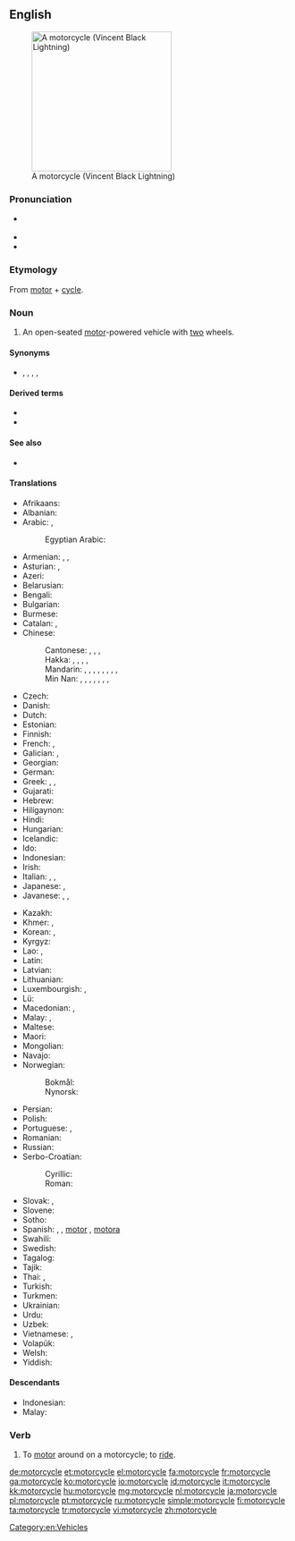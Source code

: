 ==English==
{{wikipedia}}
[[Image:VINCENT_Black_Lightning.jpg|thumb|right|250px|A motorcycle (Vincent Black Lightning)]]

===Pronunciation===
* {{a|US}} {{IPA|/ˈmoʊtərˌsaɪkəl/|lang=en}}
* {{rhymes|oʊtərˌsaɪkəl|lang=en}}
* {{hyphenation|mo|tor|cy|cle|lang=en}}

===Etymology===
From [[motor]] + [[cycle]].

===Noun===
{{en-noun}}

# An open-seated [[motor]]-powered vehicle with [[two]] wheels.

====Synonyms====
* {{sense|motor-powered vehicle}} {{l|en|bike}}, {{l|en|chopper}}, {{l|en|cycle}}, {{l|en|moped}}, {{l|en|motorbike}}

====Derived terms====
* {{l|en|motorcyclist}}
* {{l|en|motorcycling}}

====See also====
* {{l|en|scooter}}

====Translations====
{{trans-top|open-seated motor-powered vehicle with two wheels}}
* Afrikaans: {{t|af|motorfiets}}
* Albanian: {{t|sq|motoçikletë|f}}
* Arabic: {{t|ar|مُوتُوسِيكَل|m|tr=mutusīkal}}, {{t|ar|مُوتُوسِيكِل|m|tr=motosikel}}
*: Egyptian Arabic: {{t|arz|متوسكل|m|tr=mutusekl|sc=Arab}}
* Armenian: {{t|hy|մոտոցիկլետ}}, {{t|hy|մոտոցիկլ}}, {{qualifier|colloquial}} {{t|hy|մոտո}}
* Asturian: {{t|ast|motocicleta|f}}, {{t|ast|moto|f}}
* Azeri: {{t|az|motosiklet}}
* Belarusian: {{t|be|матацы́кл|m|sc=Cyrl}}
* Bengali: {{t|bn|মোটরসাইকেল|tr=moţôrsa'ikel|sc=Beng}}
* Bulgarian: {{t+|bg|мотоцикле́т|m|sc=Cyrl}}
* Burmese: {{t|my|မော်တော်ဆိုင်ကယ်|sc=Mymr}}
* Catalan: {{t|ca|motocicleta|f}}, {{t|ca|moto|f}}
* Chinese:
*: Cantonese: {{t|yue|電單車|sc=Hani}}, {{t|yue|电单车|tr=din6 daan1 ce1|sc=Hani}}, {{t|yue|摩托車|sc=Hani}}, {{t|yue|摩托车|tr=mo1 tok3 ce1|sc=Hani}}
*: Hakka: {{t|hak|奧多拜|sc=Hani}}, {{t|hak|奥多拜|tr=ò-to-pái|sc=Hani}}, {{t|hak|機車|sc=Hani}}, {{t|hak|机车|tr=kî-chhâ|sc=Hani}}, {{t|hak|引擎|tr=ên-chín|sc=Hani}}
*: Mandarin: {{t+|cmn|摩托車|sc=Hani}}, {{t+|cmn|摩托车|tr=mótuōchē|sc=Hani}}, {{t+|cmn|機車|sc=Hani}}, {{t+|cmn|机车|tr=jīchē|sc=Hani}} {{qualifier|Taiwan}}, {{t+|cmn|摩托|tr=mótuō|sc=Hani}}, {{t|cmn|機器腳踏車|sc=Hani}}, {{t|cmn|机器脚踏车|tr=jīqì jiǎotàchē|sc=Hani}} {{qualifier|Taiwan}}, {{t|cmn|電單車|sc=Hani}}, {{t|cmn|电单车|tr=diàndānchē|sc=Hani}}
*: Min Nan: {{t|nan|撲撲車|sc=Hani}}, {{t|nan|扑扑车|tr=phok-phok-chhia|sc=Hani}}, {{t|nan|o͘-tó͘-bái|sc=Hani}}, {{t+|nan|機車|sc=Hani}}, {{t|nan|机车|tr=ki-chhia|sc=Hani}}, {{t|nan|引擎|tr=iân-jín|sc=Hani}}, {{t|nan|機器跤踏車|sc=Hani}}, {{t|nan|机器跤踏车|tr=ki-khì kha-ta̍h-chhia|sc=Hani}}
* Czech: {{t+|cs|motocykl|m}}
* Danish: {{t+|da|motorcykel|c}}
* Dutch: {{t+|nl|motorfiets|f}}
* Estonian: {{t|et|mootorratas}}
* Finnish: {{t+|fi|moottoripyörä}}
* French: {{t+|fr|moto|f}}, {{t+|fr|motocyclette|f}}
* Galician: {{t|gl|motocicleta|f}}, {{t|gl|moto|f}}
* Georgian: {{t|ka|მოტოციკლი}}
* German: {{t+|de|Motorrad|n}}
* Greek: {{t+|el|μηχανή|f}}, {{t+|el|δίκυκλο|n}}, {{t+|el|μοτοσικλέτα|f}}
* Gujarati: {{t|gu|મોટરસાયકલ|tr=mōṭarsāykal|sc=Gujr}}
* Hebrew: {{t+|he|אוֹפַנּוֹעַ|m|tr=ofanóa}}
* Hiligaynon: {{t|hil|motorsiklo}}
* Hindi: {{t|hi|मोटरसाइकल|f|sc=Deva}}
* Hungarian: {{t+|hu|motorkerékpár}}
* Icelandic: {{t+|is|mótorhjól|n}}
* Ido: {{t+|io|motorobiciklo}}
* Indonesian: {{t+|id|sepeda motor}}
* Irish: {{t+|ga|gluaisrothar|m}}
* Italian: {{t+|it|motocicletta|f}}, {{t+|it|moto|f}}, {{t+|it|motociclo|m}}
* Japanese: {{t+|ja|オートバイ|tr=ōtobai}}, {{t|ja|バイク|tr=baiku}}
* Javanese: {{t|jv|montor}}, {{t|jv|motor}}, {{t|jv|dogos}} {{qualifier|Yogyakarta slang}}
{{trans-mid}}
* Kazakh: {{t|kk|мотоцикл|sc=Cyrl}}
* Khmer: {{t|km|ទោចក្រយានយន្ត|tr=too cak yien yʊən|sc=Khmr}}, {{t|km|ម៉ូតូ|tr=mootoo|sc=Khmr}}
* Korean: {{t+|ko|오토바이|sc=Kore}}, {{t|ko|모터사이클|sc=Kore}}
* Kyrgyz: {{t|ky|мотоцикл|sc=Cyrl}}
* Lao: {{t+|lo|ລົດຈັກ|sc=Laoo}}, {{t|lo|ຣົຖຈັກ|sc=Laoo}}
* Latin: {{t|la|birota automatāria|f}}
* Latvian: {{t|lv|motocikls|m}}
* Lithuanian: {{t|lt|motociklas|m}}
* Luxembourgish: {{t|lb|Moto|f}}, {{t|lb|Motorrad|n}}
* Lü: {{t|khb|ᦷᦙᧉᦷᦒᧉ|sc=Talu}}
* Macedonian: {{t|mk|мотоци́кл|m}}, {{t|mk|мо́тор|m}}
* Malay: {{t|ms|sepeda motor}}, {{t|ms|motosikal}}
* Maltese: {{t|mt|mutur|m}}
* Maori: {{t|mi|motopaika}}
* Mongolian: {{t|mn|мотоцикл|sc=Cyrl}}
* Navajo: {{t|nv|dziʼizítsoh}}
* Norwegian:
*: Bokmål: {{t|nb|motorsykkel|m}}
*: Nynorsk: {{t|nn|motorsykkel|m}}
* Persian: {{t+|fa|موتورسیکلت|tr=motorsiklet}}
* Polish: {{t+|pl|motocykl}}
* Portuguese: {{t+|pt|motocicleta|f}}, {{t+|pt|moto|f}}
* Romanian: {{t+|ro|motocicletă|f}}
* Russian: {{t+|ru|мотоци́кл|m}}
* Serbo-Croatian:
*: Cyrillic: {{t|sh|мотоцикл|m}}
*: Roman: {{t+|sh|motocikl|m}}
* Slovak: {{t|sk|motorka|f}}, {{t|sk|motocykel|m}}
* Slovene: {{t|sl|motocikel|m}}
* Sotho: {{t|st|sethuthuthu}}
* Spanish: {{t+|es|motocicleta|f}} {{qualifier|formal}}, {{t+|es|moto|f}}, [[motor]] {{g|m}} {{qualifier|Dominican Republic|colloquial}}, [[motora]] {{g|f}} {{qualifier|Puerto Rico|colloquial}}
* Swahili: {{t|sw|pikipiki}}
* Swedish: {{t+|sv|motorcykel|c}}
* Tagalog: {{t|tl|motorsiklo}}
* Tajik: {{t|tg|мотосикл|sc=Cyrl}}
* Thai: {{t|th|รถจักรยานยนต์|tr=rót-jàk-grà-yaan-yon|sc=Thai}}, {{t|th|มอเตอร์ไซค์|tr=mɔɔ-dtəə-sai|sc=Thai}}
* Turkish: {{t+|tr|motosiklet}}
* Turkmen: {{t|tk|motosikl}}
* Ukrainian: {{t|uk|мотоци́кл|m|sc=Cyrl}}
* Urdu: {{t|ur|موٹرسائیکل|f|tr=moṭarsāikal|sc=ur-Arab}}
* Uzbek: {{t+|uz|mototsikl}}
* Vietnamese: {{t|vi|xe mô tô}}, {{t+|vi|mô tô}}
* Volapük: {{t|vo|motorasaikul}}
* Welsh: {{t|cy|beic modur|m}}
* Yiddish: {{t|yi|מאָטאָציקל|m}}
{{trans-bottom}}

====Descendants====
* Indonesian: {{l|id|motosikal}}
* Malay: {{l|ms|motosikal}}

===Verb===
{{en-verb|motorcycl}}

# To [[motor]] around on a motorcycle; to [[ride]].

[[Category:en:Vehicles]]

[[de:motorcycle]]
[[et:motorcycle]]
[[el:motorcycle]]
[[fa:motorcycle]]
[[fr:motorcycle]]
[[ga:motorcycle]]
[[ko:motorcycle]]
[[io:motorcycle]]
[[id:motorcycle]]
[[it:motorcycle]]
[[kk:motorcycle]]
[[hu:motorcycle]]
[[mg:motorcycle]]
[[nl:motorcycle]]
[[ja:motorcycle]]
[[pl:motorcycle]]
[[pt:motorcycle]]
[[ru:motorcycle]]
[[simple:motorcycle]]
[[fi:motorcycle]]
[[ta:motorcycle]]
[[tr:motorcycle]]
[[vi:motorcycle]]
[[zh:motorcycle]]